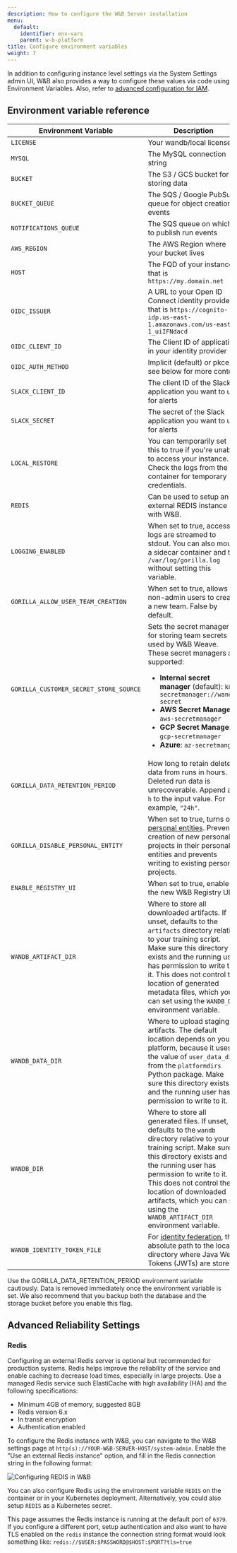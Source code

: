```yaml
---
description: How to configure the W&B Server installation
menu:
  default:
    identifier: env-vars
    parent: w-b-platform
title: Configure environment variables
weight: 7
---
```


In addition to configuring instance level settings via the System Settings admin UI, W&B also provides a way to configure these values via code using Environment Variables. Also, refer to [advanced configuration for IAM](./iam/advanced_env_vars).

## Environment variable reference

| Environment Variable             | Description                                                                                                                                                                              |
|----------------------------------|------------------------------------------------------------------------------------------------------------------------------------------------------------------------------------------|
| `LICENSE`                          | Your wandb/local license                                                                                                                                                                 |
| `MYSQL`                            | The MySQL connection string                                                                                                                                                              |
| `BUCKET`                           | The S3 / GCS bucket for storing data                                                                                                                                                     |
| `BUCKET_QUEUE`                     | The SQS / Google PubSub queue for object creation events                                                                                                                                 |
| `NOTIFICATIONS_QUEUE`              | The SQS queue on which to publish run events                                                                                                                                             |
| `AWS_REGION`                       | The AWS Region where your bucket lives                                                                                                                                                   |
| `HOST`                             | The FQD of your instance, that is `https://my.domain.net`                                                                                                       |
| `OIDC_ISSUER`                      | A URL to your Open ID Connect identity provider, that is `https://cognito-idp.us-east-1.amazonaws.com/us-east-1_uiIFNdacd` |
| `OIDC_CLIENT_ID`                   | The Client ID of application in your identity provider                                                                                                                                   |
| `OIDC_AUTH_METHOD`                 | Implicit (default) or pkce, see below for more context                                                                                                                                   |
| `SLACK_CLIENT_ID`                  | The client ID of the Slack application you want to use for alerts                                                                                                                        |
| `SLACK_SECRET`                     | The secret of the Slack application you want to use for alerts                                                                                                                           |
| `LOCAL_RESTORE`                    | You can temporarily set this to true if you're unable to access your instance. Check the logs from the container for temporary credentials.                                              |
| `REDIS`                            | Can be used to setup an external REDIS instance with W&B.                                                                                                                                |
| `LOGGING_ENABLED`                  | When set to true, access logs are streamed to stdout. You can also mount a sidecar container and tail `/var/log/gorilla.log` without setting this variable.                              |
| `GORILLA_ALLOW_USER_TEAM_CREATION` | When set to true, allows non-admin users to create a new team. False by default.                                                                                                         |
| `GORILLA_CUSTOMER_SECRET_STORE_SOURCE` | Sets the secret manager for storing team secrets used by W&B Weave. These secret managers are supported: <ul><li><b>Internal secret manager</b> (default): <code>k8s-secretmanager://wandb-secret</code></li><li><b>AWS Secret Manager</b>: <code>aws-secretmanager</code></li><li><b>GCP Secret Manager</b>: <code>gcp-secretmanager</code></li><li><b>Azure</b>: <code>az-secretmanger</code></li></ul>  |
| `GORILLA_DATA_RETENTION_PERIOD`    | How long to retain deleted data from runs in hours. Deleted run data is unrecoverable. Append an `h` to the input value. For example, `"24h"`. |
| `GORILLA_DISABLE_PERSONAL_ENTITY`  | When set to true, turns off [personal entities](/support/kb-articles/difference_team_entity_user_entity_mean_me). Prevents creation of new personal projects in their personal entities and prevents writing to existing personal projects. |
| `ENABLE_REGISTRY_UI`               | When set to true, enables the new W&B Registry UI.            |
| `WANDB_ARTIFACT_DIR`               | Where to store all downloaded artifacts. If unset, defaults to the `artifacts` directory relative to your training script. Make sure this directory exists and the running user has permission to write to it. This does not control the location of generated metadata files, which you can set using the `WANDB_DIR` environment variable. |
| `WANDB_DATA_DIR`                   | Where to upload staging artifacts. The default location depends on your platform, because it uses the value of `user_data_dir` from the `platformdirs` Python package. Make sure this directory exists and the running user has permission to write to it. |
| `WANDB_DIR`                        | Where to store all generated files. If unset, defaults to the `wandb` directory relative to your training script. Make sure this directory exists and the running user has permission to write to it. This does not control the location of downloaded artifacts, which you can set using the `WANDB_ARTIFACT_DIR` environment variable. |
| `WANDB_IDENTITY_TOKEN_FILE`        | For [identity federation](/guides/hosting/iam/authentication/identity_federation), the absolute path to the local directory where Java Web Tokens (JWTs) are stored. |
<Note>
Use the GORILLA_DATA_RETENTION_PERIOD environment variable cautiously. Data is removed immediately once the environment variable is set. We also recommend that you backup both the database and the storage bucket before you enable this flag.
</Note>

## Advanced Reliability Settings

### Redis

Configuring an external Redis server is optional but recommended for production systems. Redis helps improve the reliability of the service and enable caching to decrease load times, especially in large projects. Use a managed Redis service such ElastiCache with high availability (HA) and the following specifications:

- Minimum 4GB of memory, suggested 8GB
- Redis version 6.x
- In transit encryption
- Authentication enabled

To configure the Redis instance with W&B, you can navigate to the W&B settings page at `http(s)://YOUR-W&B-SERVER-HOST/system-admin`. Enable the "Use an external Redis instance" option, and fill in the Redis connection string in the following format:

<Frame>
    <img src="/images/hosting/configure_redis.png" alt="Configuring REDIS in W&B"  />
</Frame>

You can also configure Redis using the environment variable `REDIS` on the container or in your Kubernetes deployment. Alternatively, you could also setup `REDIS` as a Kubernetes secret.

This page assumes the Redis instance is running at the default port of `6379`. If you configure a different port, setup authentication and also want to have TLS enabled on the `redis` instance the connection string format would look something like: `redis://$USER:$PASSWORD@$HOST:$PORT?tls=true`
